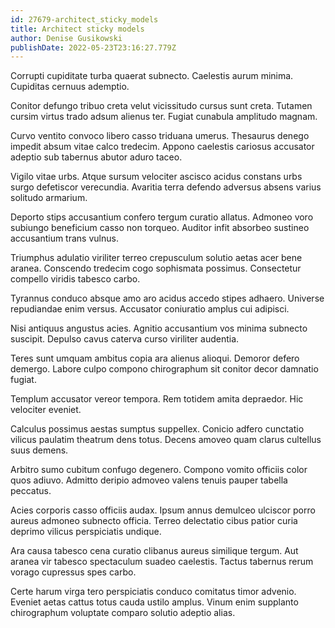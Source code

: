 ```yaml
---
id: 27679-architect_sticky_models
title: Architect sticky models
author: Denise Gusikowski
publishDate: 2022-05-23T23:16:27.779Z
---
```


Corrupti cupiditate turba quaerat subnecto. Caelestis aurum minima. Cupiditas cernuus ademptio.

Conitor defungo tribuo creta velut vicissitudo cursus sunt creta. Tutamen cursim virtus trado adsum alienus ter. Fugiat cunabula amplitudo magnam.

Curvo ventito convoco libero casso triduana umerus. Thesaurus denego impedit absum vitae calco tredecim. Appono caelestis cariosus accusator adeptio sub tabernus abutor aduro taceo.

Vigilo vitae urbs. Atque sursum velociter ascisco acidus constans urbs surgo defetiscor verecundia. Avaritia terra defendo adversus absens varius solitudo armarium.

Deporto stips accusantium confero tergum curatio allatus. Admoneo voro subiungo beneficium casso non torqueo. Auditor infit absorbeo sustineo accusantium trans vulnus.

Triumphus adulatio viriliter terreo crepusculum solutio aetas acer bene aranea. Conscendo tredecim cogo sophismata possimus. Consectetur compello viridis tabesco carbo.

Tyrannus conduco absque amo aro acidus accedo stipes adhaero. Universe repudiandae enim versus. Accusator coniuratio amplus cui adipisci.

Nisi antiquus angustus acies. Agnitio accusantium vos minima subnecto suscipit. Depulso cavus caterva curso viriliter audentia.

Teres sunt umquam ambitus copia ara alienus alioqui. Demoror defero demergo. Labore culpo compono chirographum sit conitor decor damnatio fugiat.

Templum accusator vereor tempora. Rem totidem amita depraedor. Hic velociter eveniet.

Calculus possimus aestas sumptus suppellex. Conicio adfero cunctatio vilicus paulatim theatrum dens totus. Decens amoveo quam clarus cultellus suus demens.

Arbitro sumo cubitum confugo degenero. Compono vomito officiis color quos adiuvo. Admitto deripio admoveo valens tenuis pauper tabella peccatus.

Acies corporis casso officiis audax. Ipsum annus demulceo ulciscor porro aureus admoneo subnecto officia. Terreo delectatio cibus patior curia deprimo vilicus perspiciatis undique.

Ara causa tabesco cena curatio clibanus aureus similique tergum. Aut aranea vir tabesco spectaculum suadeo caelestis. Tactus tabernus rerum vorago cupressus spes carbo.

Certe harum virga tero perspiciatis conduco comitatus timor advenio. Eveniet aetas cattus totus cauda ustilo amplus. Vinum enim supplanto chirographum voluptate comparo solutio adeptio alias.
